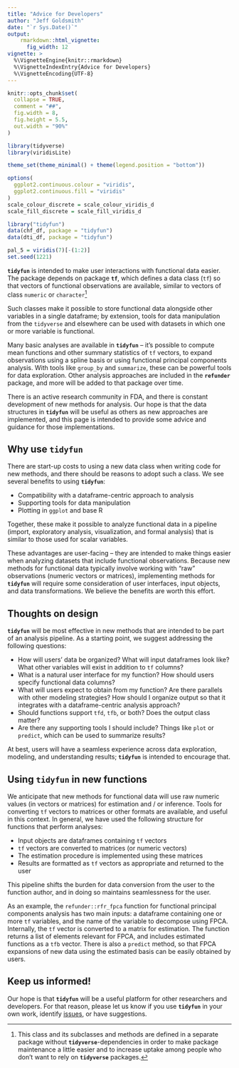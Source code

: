 ```yaml
---
title: "Advice for Developers"
author: "Jeff Goldsmith"
date: "`r Sys.Date()`"
output: 
    rmarkdown::html_vignette:
      fig_width: 12
vignette: >
  %\VignetteEngine{knitr::rmarkdown}
  %\VignetteIndexEntry{Advice for Developers}
  %\VignetteEncoding{UTF-8}
---
```


```r
knitr::opts_chunk$set(
  collapse = TRUE,
  comment = "##",
  fig.width = 8, 
  fig.height = 5.5,
  out.width = "90%"
)

library(tidyverse)
library(viridisLite)

theme_set(theme_minimal() + theme(legend.position = "bottom"))

options(
  ggplot2.continuous.colour = "viridis",
  ggplot2.continuous.fill = "viridis"
)
scale_colour_discrete = scale_colour_viridis_d
scale_fill_discrete = scale_fill_viridis_d

library("tidyfun")
data(chf_df, package = "tidyfun")
data(dti_df, package = "tidyfun")

pal_5 = viridis(7)[-(1:2)]
set.seed(1221)
```


**`tidyfun`** is intended to make user interactions with functional data easier. The package depends on package **`tf`**, which defines a data class (`tf`) so that vectors of functional observations are available, similar to vectors of class `numeric` or `character`^[This class and its subclasses and methods are defined in a separate package without **`tidyverse`**-dependencies in order to make package maintenance a little easier and to increase uptake among people who don't want to rely on **`tidyverse`** packages.]

Such classes make it possible to store functional data alongside other variables in a single dataframe; by extension, tools for data manipulation from the `tidyverse` and elsewhere can be used with datasets in which one or more variable is functional. 

Many basic analyses are available in **`tidyfun`** -- it's possible to compute mean functions and other summary statistics of `tf` vectors, to expand observations using a spline basis or using functional principal components analysis. With tools like `group_by` and `summarize`, these can be powerful tools for data exploration. Other analysis approaches are included in the **`refunder`** package, and more will be added to that package over time. 

There is an active research community in FDA, and there is constant development of new methods for analysis. Our hope is that the data structures in **`tidyfun`** will be useful as others as new approaches are implemented, and this page is intended to provide some advice and guidance for those implementations. 


## Why use **`tidyfun`**

There are start-up costs to using a new data class when writing code for new methods, and there should be reasons to adopt such a class. We see several benefits to using **`tidyfun`**:

* Compatibility with a dataframe-centric approach to analysis
* Supporting tools for data manipulation
* Plotting in `ggplot` and base R

Together, these make it possible to analyze functional data in a pipeline (import, exploratory analysis, visualization, and formal analysis) that is similar to those used for scalar variables. 

These advantages are user-facing -- they are intended to make things easier when analyzing datasets that include functional observations. Because new methods for functional data typically involve working with "raw" observations (numeric vectors or matrices), implementing methods for **`tidyfun`** will require some consideration of user interfaces, input objects, and data transformations. We believe the benefits are worth this effort.


## Thoughts on design

**`tidyfun`** will be most effective in new methods that are intended to be part of an analysis pipeline. As a starting point, we suggest addressing the following questions:

* How will users' data be organized? What will input dataframes look like? What other variables will exist in addition to `tf` columns? 
* What is a natural user interface for my function? How should users specify functional data columns? 
* What will users expect to obtain from my function? Are there parallels with other modeling strategies? How should I organize output so that it integrates with a dataframe-centric analysis approach? 
* Should functions support `tfd`, `tfb`, or both? Does the output class matter? 
* Are there any supporting tools I should include? Things like `plot` or `predict`, which can be used to summarize results?

At best, users will have a seamless experience across data exploration, modeling, and understanding results; **`tidyfun`** is intended to encourage that. 


## Using **`tidyfun`** in new functions

We anticipate that new methods for functional data will use raw numeric values (in vectors or matrices) for estimation and / or inference. Tools for converting `tf` vectors to matrices or other formats are available, and useful in this context. In general, we have used the following structure for functions that perform analyses:

* Input objects are dataframes containing `tf` vectors
* `tf` vectors are converted to matrices (or numeric vectors)
* The estimation procedure is implemented using these matrices
* Results are formatted as `tf` vectors as appropriate and returned to the user

This pipeline shifts the burden for data conversion from the user to the function author, and in doing so maintains seamlessness for the user. 

As an example, the `refunder::rfr_fpca` function for functional principal components analysis has two main inputs: a dataframe containing one or more `tf` variables, and the name of the variable to decompose using FPCA. Internally, the `tf` vector is converted to a matrix for estimation. The function returns a list of elements relevant for FPCA, and includes estimated functions as a `tfb` vector. There is also a `predict` method, so that FPCA expansions of new data using the estimated basis can be easily obtained by users. 


## Keep us informed!

Our hope is that **`tidyfun`** will be a useful platform for other researchers and developers. For that reason, please let us know if you use **`tidyfun`** in your own work, identify [issues](https://github.com/tidyfun/tidyfun/issues), or have suggestions.
